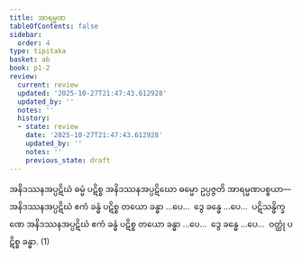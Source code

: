 ```yaml
---
title: အာရမ္မဏ
tableOfContents: false
sidebar:
  order: 4
type: tipitaka
basket: ab
book: p1-2
review:
  current: review
  updated: '2025-10-27T21:47:43.612928'
  updated_by: ''
  notes: ''
  history:
  - state: review
    date: '2025-10-27T21:47:43.612928'
    updated_by: ''
    notes: ''
    previous_state: draft
---
```



<ReviewStatus review={frontmatter.review} showDetails={true} />

<HypothesisAnnotation frontmatter={frontmatter} />

<DynamicBreadcrumb />

<Division number="4" book="p1-2" e="ch" v="37" p="469">

<Paragraph number="2951" book="p1-2">
အနိဒဿနအပ္ပဋိဃံ ဓမ္မံ ပဋိစ္စ အနိဒဿနအပ္ပဋိဃော ဓမ္မော ဥပ္ပဇ္ဇတိ အာရမ္မဏပစ္စယာ—  အနိဒဿနအပ္ပဋိဃံ ဧကံ ခန္ဓံ ပဋိစ္စ တယော ခန္ဓာ …ပေ…  ဒွေ ခန္ဓေ …ပေ…  ပဋိသန္ဓိက္ခဏေ အနိဒဿနအပ္ပဋိဃံ ဧကံ ခန္ဓံ ပဋိစ္စ တယော ခန္ဓာ …ပေ…  ဒွေ ခန္ဓေ …ပေ…  ဝတ္ထုံ ပဋိစ္စ ခန္ဓာ. (1)
</Paragraph>
</Division>